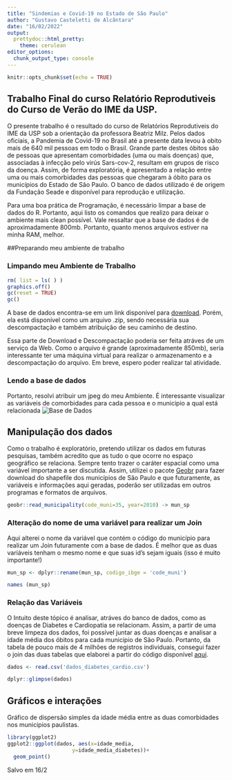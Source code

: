 ```yaml
---
title: "Sindemias e Covid-19 no Estado de São Paulo"
author: "Gustavo Casteletti de Alcântara"
date: "16/02/2022"
output:
  prettydoc::html_pretty:
    theme: cerulean
editor_options: 
  chunk_output_type: console
---
```


```r
knitr::opts_chunk$set(echo = TRUE)
```
## Trabalho Final do curso Relatório Reprodutiveis do Curso de Verão do IME da USP. 

O presente trabalho é o resultado do curso de Relatórios Reprodutiveis do IME da USP sob a orientação da professora Beatriz Milz. 
Pelos dados oficiais, a Pandemia de Covid-19 no Brasil até a presente data levou à obito mais de 640 mil pessoas em todo o Brasil. Grande parte destes óbitos são de pessoas que apresentam comorbidades (uma ou mais doenças) que, associadas à infecção pelo virús Sars-cov-2, resultam em grupos de risco da doença. Assim, de forma exploratória, é apresentado a relação entre uma ou mais comorbidades das pessoas que chegaram à óbito para os municípios do Estado de São Paulo.
O banco de dados utilizado é de origem da Fundação Seade e disponível para reprodução e utilização.

Para uma boa prática de Programação, é necessário limpar a base de dados do R. Portanto, aqui listo os comandos que realizo para deixar o ambiente mais clean possível. Vale ressaltar que a base de dados é de aproximadamente 800mb. Portanto, quanto menos arquivos estiver na minha RAM, melhor.

##Preparando meu ambiente de trabalho

### Limpando meu Ambiente de Trabalho
```r
rm( list = ls( ) ) 
graphics.off()
gc(reset = TRUE)
gc()
```

A base de dados encontra-se em um link disponível para [download](https://raw.githubusercontent.com/seade-R/dados-covid-sp/master/data/casos_obitos_doencas_preexistentes.csv.zip). Porém, ela está disponível como um arquivo .zip, sendo necessária sua descompactação e também atribuição de seu caminho de destino.

Essa parte de Download e Descompactação poderia ser feita atráves de um serviço da Web. Como o arquivo é grande (aproximadamente 850mb), seria interessante ter uma máquina virtual para realizar o armazenamento e a descompactação do arquivo. Em breve, espero poder realizar tal atividade.  

### Lendo a base de dados 
Portanto, resolvi atribuir um jpeg do meu Ambiente. É interessante visualizar as variáveis de comorbidades para cada pessoa e o municipio a qual está relacionada
![Base de Dados](C:/Users/User/Desktop/Gustavo/Unicamp/Mestrado/curso_github_ime/sindemia_sp/sindemia_sp/img/base_covid.jpg)

## Manipulação dos dados
Como o trabalho é exploratório, pretendo utilizar os dados em futuras pesquisas, também acredito que as tudo o que ocorre no espaço geográfico se relaciona. Sempre tento trazer o caráter espacial como uma variável importante a ser discutida. Assim, utilizei o pacote [Geobr](https://github.com/ipeaGIT/geobr) para fazer download do shapefile dos municípios de São Paulo e que futuramente, as variáveis e informações aqui geradas, poderão ser utilizadas em outros programas e formatos de arquivos.

```r
geobr::read_municipality(code_muni=35, year=2010) -> mun_sp
```

### Alteração do nome de uma variável para realizar um Join
Aqui alterei o nome da variável que contém o código do município para realizar um Join futuramente com a base de dados. É melhor que as duas variáveis tenham o mesmo nome e que suas id's sejam iguais (isso é muito importante!)
```r
mun_sp <- dplyr::rename(mun_sp, codigo_ibge = 'code_muni')

names (mun_sp)
```

### Relação das Variáveis
O Intuito deste tópico é analisar, atráves do banco de dados, como as doenças de Diabetes e Cardiopatia se relacionam. Assim, a partir de uma breve limpeza dos dados, foi possível juntar as duas doenças e analisar a idade média dos óbitos para cada municipio de São Paulo. Portanto, da tabela de pouco mais de 4 milhões de registros individuais, consegui fazer o join das duas tabelas que elaborei a partir do código disponível [aqui]().  

```r

dados <- read.csv('dados_diabetes_cardio.csv')

dplyr::glimpse(dados)
```
## Gráficos e interações
Gráfico de dispersão simples da idade média entre as duas comorbidades nos municipios paulistas. 
```r
library(ggplot2)
ggplot2::ggplot(dados, aes(x=idade_media,
                     y=idade_media_diabetes))+
  geom_point()
```
Salvo em 16/2













